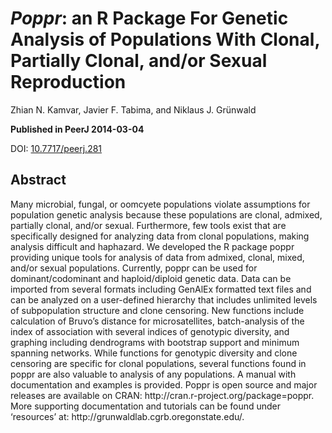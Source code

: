# *Poppr*: an R Package For Genetic Analysis of Populations With Clonal, Partially Clonal, and/or Sexual Reproduction

Zhian N. Kamvar, Javier F. Tabima, and Niklaus J. Grünwald


\vspace*{\fill}

**Published in PeerJ 2014-03-04** 

DOI: [10.7717/peerj.281](https://dx.doi.org/10.7717/peerj.281)

\newpage

## Abstract


Many microbial, fungal, or oomcyete populations violate assumptions for
population genetic analysis because these populations are clonal, admixed,
partially clonal, and/or sexual. Furthermore, few tools exist that are
specifically designed for analyzing data from clonal populations, making
analysis difficult and haphazard. We developed the R package poppr providing
unique tools for analysis of data from admixed, clonal, mixed, and/or sexual
populations. Currently, poppr can be used for dominant/codominant and
haploid/diploid genetic data. Data can be imported from several formats
including GenAlEx formatted text files and can be analyzed on a user-defined
hierarchy that includes unlimited levels of subpopulation structure and clone
censoring. New functions include calculation of Bruvo's distance for
microsatellites, batch-analysis of the index of association with several indices
of genotypic diversity, and graphing including dendrograms with bootstrap
support and minimum spanning networks. While functions for genotypic diversity
and clone censoring are specific for clonal populations, several functions found
in poppr are also valuable to analysis of any populations. A manual with
documentation and examples is provided. Poppr is open source and major releases
are available on CRAN: http://cran.r-project.org/package=poppr. More supporting
documentation and tutorials can be found under 'resources' at:
http://grunwaldlab.cgrb.oregonstate.edu/.